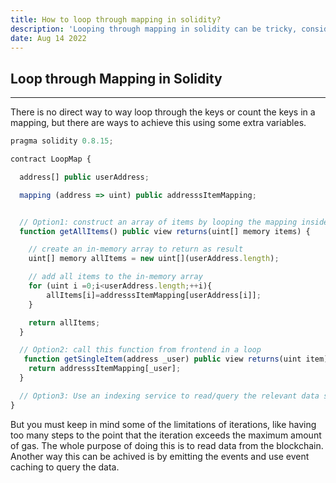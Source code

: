 ```yaml
---
title: How to loop through mapping in solidity?
description: 'Looping through mapping in solidity can be tricky, considering the way solidity works and is a strictly compiled language.'
date: Aug 14 2022
---
```


## Loop through Mapping in Solidity

---

There is no direct way to way loop through the keys or count the keys in a mapping, but there are ways to achieve this using some extra variables.

```js
pragma solidity 0.8.15;

contract LoopMap {

  address[] public userAddress;

  mapping (address => uint) public addresssItemMapping;


  // Option1: construct an array of items by looping the mapping inside soldity
  function getAllItems() public view returns(uint[] memory items) {

    // create an in-memory array to return as result
    uint[] memory allItems = new uint[](userAddress.length);

    // add all items to the in-memory array
    for (uint i =0;i<userAddress.length;++i){
        allItems[i]=addresssItemMapping[userAddress[i]];
    }

    return allItems;
  }

  // Option2: call this function from frontend in a loop
   function getSingleItem(address _user) public view returns(uint item) {
    return addresssItemMapping[_user];
  }

  // Option3: Use an indexing service to read/query the relevant data such as sub-graph
}
```

But you must keep in mind some of the limitations of iterations, like having too many steps to the point that the iteration exceeds the maximum amount of gas. The whole purpose of doing this is to read data from the blockchain. Another way this can be achived is by emitting the events and use event caching to query the data.
